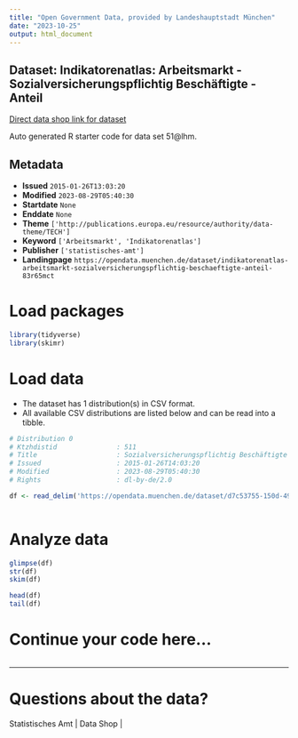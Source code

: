 ```yaml
---
title: "Open Government Data, provided by Landeshauptstadt München"
date: "2023-10-25"
output: html_document
---
```


## Dataset: Indikatorenatlas: Arbeitsmarkt - Sozialversicherungspflichtig Beschäftigte - Anteil

[Direct data shop link for dataset](https://opendata.muenchen.de/dataset/indikatorenatlas-arbeitsmarkt-sozialversicherungspflichtig-beschaeftigte-anteil-83r65mct)

Auto generated R starter code for data set 51@lhm.

## Metadata

- **Issued** `2015-01-26T13:03:20`
- **Modified** `2023-08-29T05:40:30`
- **Startdate** `None`
- **Enddate** `None`
- **Theme** `['http://publications.europa.eu/resource/authority/data-theme/TECH']`
- **Keyword** `['Arbeitsmarkt', 'Indikatorenatlas']`
- **Publisher** `['statistisches-amt']`
- **Landingpage** `https://opendata.muenchen.de/dataset/indikatorenatlas-arbeitsmarkt-sozialversicherungspflichtig-beschaeftigte-anteil-83r65mct`


# Load packages

```r

library(tidyverse)
library(skimr)

```

# Load data

-   The dataset has 1 distribution(s) in CSV format.
-   All available CSV distributions are listed below and can be read into a tibble.

```r

# Distribution 0
# Ktzhdistid               : 511
# Title                    : Sozialversicherungspflichtig Beschäftigte - Anteil
# Issued                   : 2015-01-26T14:03:20
# Modified                 : 2023-08-29T05:40:30
# Rights                   : dl-by-de/2.0

df <- read_delim('https://opendata.muenchen.de/dataset/d7c53755-150d-4904-966b-e13c462485ce/resource/3a7ba604-9f53-476b-8711-f8aab7a6c159/download/indikat_arbeitsmarkt_sozialversicherungspflichtig_beschaeftigte_-_anteil_280823.csv')



```

# Analyze data

```r

glimpse(df)
str(df)
skim(df)

head(df)
tail(df)

```

# Continue your code here...

```r

```

------------------------------------------------------------------------

# Questions about the data?

Statistisches Amt | Data Shop | 

